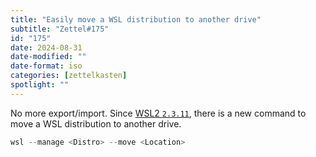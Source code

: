 ```yaml
---
title: "Easily move a WSL distribution to another drive"
subtitle: "Zettel#175"
id: "175"
date: 2024-08-31
date-modified: ""
date-format: iso
categories: [zettelkasten]
spotlight: ""
---
```

No more export/import. Since [WSL2 `2.3.11`](https://github.com/microsoft/WSL/releases/tag/2.3.11), there is a new command to move a WSL distribution to another drive.

```powershell
wsl --manage <Distro> --move <Location>
```

